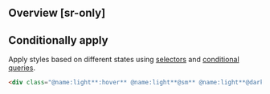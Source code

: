 ## Overview [sr-only]
<Overview/>

## Conditionally apply
Apply styles based on different states using [selectors](/docs/state-selectors) and [conditional queries](/docs/conditional-queries).
```html
<div class="@name:light**:hover** @name:light**@sm** @name:light**@dark** @name:light**@print**">…</div>
```

